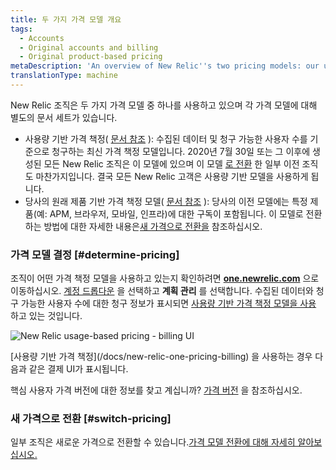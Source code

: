 ```yaml
---
title: 두 가지 가격 모델 개요
tags:
  - Accounts
  - Original accounts and billing
  - Original product-based pricing
metaDescription: 'An overview of New Relic''s two pricing models: our usage-based pricing model and our original pricing model.'
translationType: machine
---
```



New Relic 조직은 두 가지 가격 모델 중 하나를 사용하고 있으며 각 가격 모델에 대해 별도의 문서 세트가 있습니다.

* 사용량 기반 가격 책정( [문서 참조](/docs/new-relic-one-pricing-billing) ): 수집된 데이터 및 청구 가능한 사용자 수를 기준으로 청구하는 최신 가격 책정 모델입니다. 2020년 7월 30일 또는 그 이후에 생성된 모든 New Relic 조직은 이 모델에 있으며 이 모델 [로 전환](/docs/accounts/original-accounts-billing/original-product-based-pricing/switch-new-models/) 한 일부 이전 조직도 마찬가지입니다. 결국 모든 New Relic 고객은 사용량 기반 모델을 사용하게 됩니다.
* 당사의 원래 제품 기반 가격 책정 모델( [문서 참조](/docs/accounts/original-accounts-billing/product-pricing/product-based-pricing) ): 당사의 이전 모델에는 특정 제품(예: APM, 브라우저, 모바일, 인프라)에 대한 구독이 포함됩니다. 이 모델로 전환하는 방법에 대한 자세한 내용은[새 가격으로 전환을](/docs/accounts/original-accounts-billing/original-product-based-pricing/switch-new-models) 참조하십시오.

### 가격 모델 결정 [#determine-pricing]

조직이 어떤 가격 책정 모델을 사용하고 있는지 확인하려면 **[one.newrelic.com](https://one.newrelic.com)** 으로 이동하십시오. [계정 드롭다운](/docs/using-new-relic/welcome-new-relic/get-started/glossary#account-dropdown) 을 선택하고 **계획 관리** 를 선택합니다. 수집된 데이터와 청구 가능한 사용자 수에 대한 청구 정보가 표시되면 [사용량 기반 가격 책정 모델을 사용](/docs/accounts/accounts-billing/new-relic-one-pricing-billing/new-relic-one-pricing-billing) 하고 있는 것입니다.

<img
  title="new-relic-one-pricing-plan-billing-ui.png"
  alt="New Relic usage-based pricing - billing UI"
  src={newRelicOnePricingPlanBillingUi}
/>

<figcaption>
  [사용량 기반 가격 책정](/docs/new-relic-one-pricing-billing) 을 사용하는 경우 다음과 같은 결제 UI가 표시됩니다.
</figcaption>

핵심 사용자 가격 버전에 대한 정보를 찾고 계십니까? [가격 버전](/docs/accounts/accounts-billing/new-relic-one-pricing-billing/user-count-billing#pricing-versions) 을 참조하십시오.

### 새 가격으로 전환 [#switch-pricing]

일부 조직은 새로운 가격으로 전환할 수 있습니다.[가격 모델 전환에 대해 자세히 알아보십시오.](/docs/accounts/original-accounts-billing/original-product-based-pricing/switch-new-models)